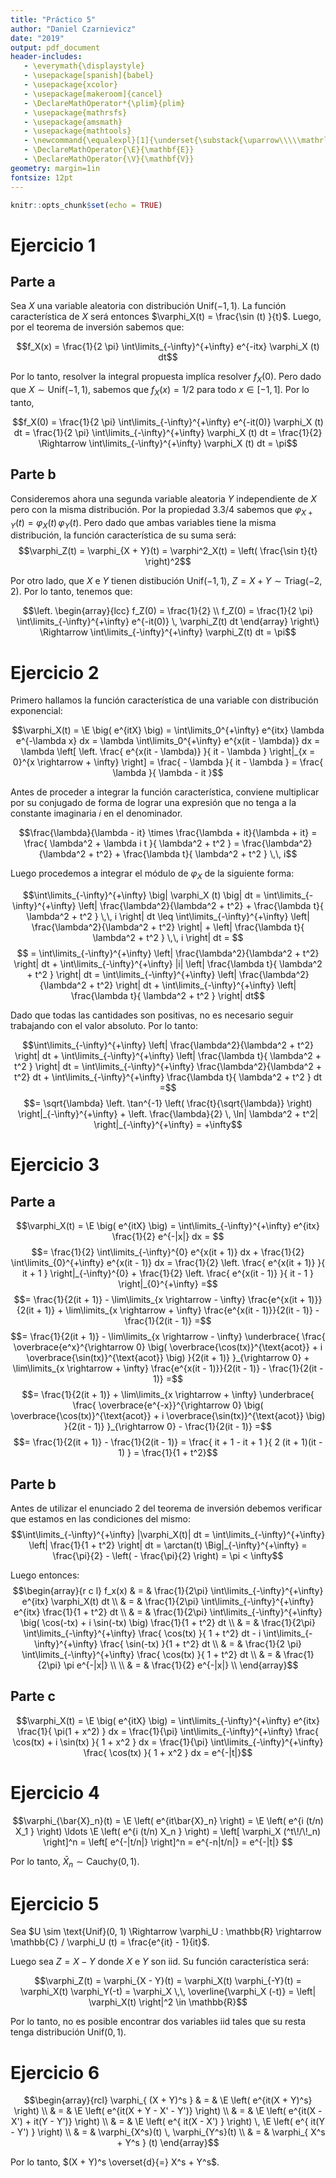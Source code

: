 ```yaml
---
title: "Práctico 5"
author: "Daniel Czarnievicz"
date: "2019"
output: pdf_document
header-includes:
   - \everymath{\displaystyle}
   - \usepackage[spanish]{babel}
   - \usepackage{xcolor}
   - \usepackage[makeroom]{cancel}
   - \DeclareMathOperator*{\plim}{plim}
   - \usepackage{mathrsfs}
   - \usepackage{amsmath}
   - \usepackage{mathtools}
   - \newcommand{\equalexpl}[1]{\underset{\substack{\uparrow\\\\\mathrlap{\text{\hspace{-2em}#1}}}}{\approx}}
   - \DeclareMathOperator{\E}{\mathbf{E}}
   - \DeclareMathOperator{\V}{\mathbf{V}}
geometry: margin=1in
fontsize: 12pt
---
```


```r
knitr::opts_chunk$set(echo = TRUE)
```

# Ejercicio 1

## Parte a

Sea $X$ una variable aleatoria con distribución $\text{Unif}(-1, 1)$. La función característica de $X$ será entonces $\varphi_X(t) = \frac{\sin (t) }{t}$. Luego, por el teorema de inversión sabemos que:

$$f_X(x) = \frac{1}{2 \pi} \int\limits_{-\infty}^{+\infty} e^{-itx} \varphi_X (t) dt$$

Por lo tanto, resolver la integral propuesta implíca resolver $f_X(0)$. Pero dado que $X \sim \text{Unif}(-1, 1)$, sabemos que $f_X(x) = 1/2$ para todo $x \in [-1, 1]$. Por lo tanto,

$$f_X(0) = \frac{1}{2 \pi} \int\limits_{-\infty}^{+\infty} e^{-it(0)} \varphi_X (t) dt = \frac{1}{2 \pi} \int\limits_{-\infty}^{+\infty} \varphi_X (t) dt = \frac{1}{2} \Rightarrow \int\limits_{-\infty}^{+\infty} \varphi_X (t) dt = \pi$$

## Parte b

Consideremos ahora una segunda variable aleatoria $Y$ independiente de $X$ pero con la misma distribución. Por la propiedad 3.3/4 sabemos que $\varphi_{X + Y}(t) = \varphi_X(t) \, \varphi_Y(t)$. Pero dado que ambas variables tiene la misma distribución, la función característica de su suma será: 
$$\varphi_Z(t) = \varphi_{X + Y}(t) = \varphi^2_X(t) = \left( \frac{\sin t}{t} \right)^2$$

Por otro lado, que $X$ e $Y$ tienen distibución $\text{Unif}(-1, 1)$, $Z = X + Y \sim \text{Triag}(-2, 2)$. Por lo tanto, tenemos que:

$$\left. \begin{array}{lcc}
f_Z(0) = \frac{1}{2} \\
f_Z(0) = \frac{1}{2 \pi} \int\limits_{-\infty}^{+\infty} e^{-it(0)} \, \varphi_Z(t) dt
\end{array} \right\} \Rightarrow \int\limits_{-\infty}^{+\infty} \varphi_Z(t) dt = \pi$$


# Ejercicio 2

Primero hallamos la función característica de una variable con distribución exponencial:

$$\varphi_X(t) = \E \big( e^{itX} \big) = \int\limits_0^{+\infty} e^{itx} \lambda e^{-\lambda x} dx = \lambda \int\limits_0^{+\infty} e^{x(it - \lambda)} dx = \lambda \left[ \left. \frac{ e^{x(it - \lambda)} }{ it - \lambda } \right|_{x = 0}^{x \rightarrow + \infty} \right] = \frac{ - \lambda }{ it - \lambda } = \frac{ \lambda }{ \lambda - it }$$

Antes de proceder a integrar la función característica, conviene multiplicar por su conjugado de forma de lograr una expresión que no tenga a la constante imaginaria $i$ en el denominador.

$$\frac{\lambda}{\lambda - it} \times \frac{\lambda + it}{\lambda + it} = \frac{ \lambda^2 + \lambda i t }{ \lambda^2 + t^2 } = \frac{\lambda^2}{\lambda^2 + t^2} + \frac{\lambda t}{ \lambda^2 + t^2 } \,\, i$$

Luego procedemos a integrar el módulo de $\varphi_X$ de la siguiente forma:

$$\int\limits_{-\infty}^{+\infty} \big| \varphi_X (t) \big| dt = \int\limits_{-\infty}^{+\infty} \left| \frac{\lambda^2}{\lambda^2 + t^2} + \frac{\lambda t}{ \lambda^2 + t^2 } \,\, i \right| dt \leq \int\limits_{-\infty}^{+\infty} \left| \frac{\lambda^2}{\lambda^2 + t^2} \right| + \left| \frac{\lambda t}{ \lambda^2 + t^2 } \,\, i \right| dt = $$
$$ = \int\limits_{-\infty}^{+\infty} \left| \frac{\lambda^2}{\lambda^2 + t^2} \right| dt + \int\limits_{-\infty}^{+\infty} |i| \left| \frac{\lambda t}{ \lambda^2 + t^2 } \right| dt = \int\limits_{-\infty}^{+\infty} \left| \frac{\lambda^2}{\lambda^2 + t^2} \right| dt + \int\limits_{-\infty}^{+\infty} \left| \frac{\lambda t}{ \lambda^2 + t^2 } \right| dt$$

Dado que todas las cantidades son positivas, no es necesario seguir trabajando con el valor absoluto. Por lo tanto:

$$\int\limits_{-\infty}^{+\infty} \left| \frac{\lambda^2}{\lambda^2 + t^2} \right| dt + \int\limits_{-\infty}^{+\infty} \left| \frac{\lambda t}{ \lambda^2 + t^2 } \right| dt = \int\limits_{-\infty}^{+\infty} \frac{\lambda^2}{\lambda^2 + t^2} dt + \int\limits_{-\infty}^{+\infty} \frac{\lambda t}{ \lambda^2 + t^2 } dt =$$
$$= \sqrt{\lambda} \left. \tan^{-1}  \left( \frac{t}{\sqrt{\lambda}} \right) \right|_{-\infty}^{+\infty} + \left. \frac{\lambda}{2} \, \ln| \lambda^2 + t^2| \right|_{-\infty}^{+\infty} = +\infty$$

\newpage

# Ejercicio 3

## Parte a

$$\varphi_X(t) = \E \big( e^{itX} \big) = \int\limits_{-\infty}^{+\infty} e^{itx} \frac{1}{2} e^{-|x|} dx = $$
$$= \frac{1}{2} \int\limits_{-\infty}^{0} e^{x(it + 1)} dx + \frac{1}{2} \int\limits_{0}^{+\infty} e^{x(it - 1)} dx = \frac{1}{2} \left. \frac{ e^{x(it + 1)} }{ it + 1 } \right|_{-\infty}^{0} + \frac{1}{2} \left. \frac{ e^{x(it - 1)} }{ it - 1 } \right|_{0}^{+\infty} =$$
$$= \frac{1}{2(it + 1)} - \lim\limits_{x \rightarrow - \infty} \frac{e^{x(it + 1)}}{2(it + 1)} + \lim\limits_{x \rightarrow + \infty} \frac{e^{x(it - 1)}}{2(it - 1)} - \frac{1}{2(it - 1)} =$$
$$= \frac{1}{2(it + 1)} - \lim\limits_{x \rightarrow - \infty} \underbrace{ \frac{ \overbrace{e^x}^{\rightarrow 0} \big( \overbrace{\cos(tx)}^{\text{acot}} + i \overbrace{\sin(tx)}^{\text{acot}} \big) }{2(it + 1)} }_{\rightarrow 0} + \lim\limits_{x \rightarrow + \infty} \frac{e^{x(it - 1)}}{2(it - 1)} - \frac{1}{2(it - 1)} =$$
$$= \frac{1}{2(it + 1)} + \lim\limits_{x \rightarrow + \infty} \underbrace{ \frac{ \overbrace{e^{-x}}^{\rightarrow 0} \big( \overbrace{\cos(tx)}^{\text{acot}} + i \overbrace{\sin(tx)}^{\text{acot}} \big) }{2(it - 1)} }_{\rightarrow 0} - \frac{1}{2(it - 1)} =$$
$$= \frac{1}{2(it + 1)} - \frac{1}{2(it - 1)} = \frac{ it + 1 - it + 1 }{ 2 (it + 1)(it - 1) } = \frac{1}{1 + t^2}$$

\newpage

## Parte b

Antes de utilizar el enunciado 2 del teorema de inversión debemos verificar que estamos en las condiciones del mismo:
$$\int\limits_{-\infty}^{+\infty} |\varphi_X(t)| dt = \int\limits_{-\infty}^{+\infty} \left| \frac{1}{1 + t^2} \right| dt = \arctan(t) \Big|_{-\infty}^{+\infty} = \frac{\pi}{2} - \left( - \frac{\pi}{2} \right) = \pi < \infty$$

Luego entonces:
$$\begin{array}{r c l}
f_x(x) & = & \frac{1}{2\pi} \int\limits_{-\infty}^{+\infty} e^{itx} \varphi_X(t) dt \\
   & = & \frac{1}{2\pi} \int\limits_{-\infty}^{+\infty} e^{itx} \frac{1}{1 + t^2} dt \\
   & = & \frac{1}{2\pi} \int\limits_{-\infty}^{+\infty} \big( \cos(-tx) + i \sin(-tx) \big) \frac{1}{1 + t^2} dt \\
   & = & \frac{1}{2\pi} \int\limits_{-\infty}^{+\infty} \frac{ \cos(tx) }{ 1 + t^2} dt - i \int\limits_{-\infty}^{+\infty} \frac{ \sin(-tx) }{1 + t^2} dt \\
   & = & \frac{1}{2 \pi} \int\limits_{-\infty}^{+\infty} \frac{ \cos(tx) }{ 1 + t^2} dt \\
   & = & \frac{1}{2\pi} \pi e^{-|x|} \\ \\
   & = & \frac{1}{2} e^{-|x|} \\
\end{array}$$

## Parte c

$$\varphi_X(t) = \E \big( e^{itX} \big) = \int\limits_{-\infty}^{+\infty} e^{itx} \frac{1}{ \pi(1 + x^2) } dx = \frac{1}{\pi} \int\limits_{-\infty}^{+\infty} \frac{ \cos(tx) + i \sin(tx) }{ 1 + x^2 } dx = \frac{1}{\pi} \int\limits_{-\infty}^{+\infty} \frac{ \cos(tx) }{ 1 + x^2 } dx = e^{-|t|}$$

# Ejercicio 4

$$\varphi_{\bar{X}_n}(t) = \E \left( e^{it\bar{X}_n} \right) = \E \left( e^{i (t/n) X_1 } \right) \ldots \E \left( e^{i (t/n) X_n } \right) = \left[ \varphi_X (^t\!/\!_n) \right]^n = \left[ e^{-|t/n|} \right]^n = e^{-n|t/n|} = e^{-|t|} $$

Por lo tanto, $\bar{X}_n \sim \text{Cauchy}(0, 1)$.

# Ejercicio 5

Sea $U \sim \text{Unif}(0, 1) \Rightarrow \varphi_U : \mathbb{R} \rightarrow \mathbb{C} / \varphi_U (t) = \frac{e^{it} - 1}{it}$.

Luego sea $Z = X - Y$ donde $X$ e $Y$ son iid. Su función característica será:

$$\varphi_Z(t) = \varphi_{X - Y}(t) = \varphi_X(t) \varphi_{-Y}(t) = \varphi_X(t) \varphi_Y(-t) = \varphi_X \,\, \overline{\varphi_X (-t)} = \left| \varphi_X(t) \right|^2 \in \mathbb{R}$$

Por lo tanto, no es posible encontrar dos variables iid tales que su resta tenga distribución $\text{Unif}(0, 1)$.

# Ejercicio 6

$$\begin{array}{rcl}
\varphi_{ (X + Y)^s } & = & \E \left( e^{it(X + Y)^s} \right) \\
   & = & \E \left( e^{it(X + Y - X' - Y')} \right) \\
   & = & \E \left( e^{it(X - X') + it(Y - Y')} \right) \\
   & = & \E \left( e^{ it(X - X') } \right) \, \E \left( e^{ it(Y - Y') } \right) \\
   & = & \varphi_{X^s}(t) \, \varphi_{Y^s}(t) \\
   & = & \varphi_{ X^s + Y^s } (t)
\end{array}$$

Por lo tanto, $(X + Y)^s \overset{d}{=} X^s + Y^s$.